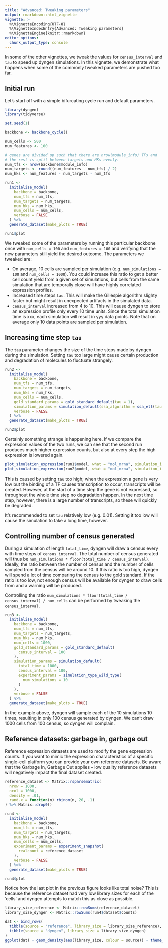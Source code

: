 ```yaml
---
title: "Advanced: Tweaking parameters"
output: rmarkdown::html_vignette
vignette: >
  %\VignetteEncoding{UTF-8}
  %\VignetteIndexEntry{Advanced: Tweaking parameters}
  %\VignetteEngine{knitr::rmarkdown}
editor_options: 
  chunk_output_type: console
---
```


<!-- github markdown built using 
rmarkdown::render("vignettes/advanced_tweaking_parameters.Rmd", output_format = rmarkdown::github_document())
-->

In some of the other vignettes, we tweak the values for `census_interval` and `tau` to speed up dyngen simulations.
In this vignette, we demonstrate what happens when some of the commonly tweaked parameters are pushed too far.


## Initial run

Let's start off with a simple bifurcating cycle run and default parameters.
```r
library(dyngen)
library(tidyverse)

set.seed(1)

backbone <- backbone_cycle()

num_cells <- 500
num_features <- 100

# genes are divided up such that there are nrow(module_info) TFs and
# the rest is split between targets and HKs evenly.
num_tfs <- nrow(backbone$module_info)
num_targets <- round((num_features - num_tfs) / 2)
num_hks <- num_features - num_targets - num_tfs

run1 <- 
  initialise_model(
    backbone = backbone,
    num_tfs = num_tfs,
    num_targets = num_targets,
    num_hks = num_hks,
    num_cells = num_cells,
    verbose = FALSE
  ) %>% 
  generate_dataset(make_plots = TRUE)

run1$plot
```

We tweaked some of the parameters by running this particular backbone once with `num_cells = 100` and `num_features = 100` and verifying that the new parameters still yield the desired outcome. The parameters we tweaked are:

* On average, 10 cells are sampled per simulation (e.g. `num_simulations = 100` and `num_cells = 1000`). You could increase this ratio to get a better cell count yield from a given set of simulations, but cells from the same simulation that are temporally close will have highly correlated expression profiles.
* Increased time steps `tau`. This will make the Gillespie algorithm slighty faster but might result in unexpected artifacts in the simulated data. 
* `census_interval` increased from 4 to 10. This will cause dyngen to store an expression profile only every 10 time units. Since the total simulation time is xxx, each simulation will result in yyy data points. Note that on average only 10 data points are sampled per simulation.


## Increasing time step `tau`
The `tau` parameter changes the size of the time steps made by dyngen during the simulation. Setting `tau` too large might cause certain production and degradation of molecules to fluctuate strangely.

```r
run2 <- 
  initialise_model(
    backbone = backbone,
    num_tfs = num_tfs,
    num_targets = num_targets,
    num_hks = num_hks,
    num_cells = num_cells,
    gold_standard_params = gold_standard_default(tau = 1),
    simulation_params = simulation_default(ssa_algorithm = ssa_etl(tau = 5)),
    verbose = FALSE
  ) %>% 
  generate_dataset(make_plots = TRUE)

run2$plot
```

Certainly something strange is happening here. If we compare the expression values of the two runs, we can see that the second run produces much higher expression counts, but also at every step the high expression is lowered again. 

```r
plot_simulation_expression(run1$model, what = "mol_mrna", simulation_i = 1, facet = "none") + facet_wrap(~module_id)
plot_simulation_expression(run2$model, what = "mol_mrna", simulation_i = 1, facet = "none") + facet_wrap(~module_id)
```

This is caused by setting `tau` too high; when the expression a gene is very low but the binding of a TF causes transcription to occur, transcripts will be created. However, at the start of a time step the gene is not expressed, so throughout the whole time step no degradation happen. In the next time step, however, there is a large number of transcripts, so these will quickly be degraded. 

It's recommended to set `tau` relatively low (e.g. 0.01). Setting it too low will cause the simulation to take a long time, however.



## Controlling number of census generated
During a simulation of length `total_time`, dyngen will draw a census every with time steps of `census_interval`. The total number of census generated will thus be `num_simulations * floor(total_time / census_interval)`. Ideally, the ratio between the number of census and the number of cells sampled from the census will be around 10. If this ratio is too high, dyngen will spend a lot of time comparing the census to the gold standard. If the ratio is too low, not enough census will be available for dyngen to draw cells from and a warning will be produced.

Controlling the ratio `num_simulations * floor(total_time / census_interval) / num_cells` can be performed by tweaking the `census_interval`.

```r
run3 <- 
  initialise_model(
    backbone = backbone,
    num_tfs = num_tfs,
    num_targets = num_targets,
    num_hks = num_hks,
    num_cells = 1000,
    gold_standard_params = gold_standard_default(
      census_interval = 100
    ),
    simulation_params = simulation_default(
      total_time = 1000,
      census_interval = 100,
      experiment_params = simulation_type_wild_type(
        num_simulations = 10
      )
    ),
    verbose = FALSE
  ) %>% 
  generate_dataset(make_plots = TRUE)
```

In the example above, dyngen will sample each of the 10 simulations 10 times, resulting in only 100 census generated by dyngen. We can't draw 1000 cells from 100 census, so dyngen will complain. 



## Reference datasets: garbage in, garbage out
Reference expression datasets are used to modify the gene expression counts. If you want to mimic the expression characteristics of a specific single-cell platform you can provide your own reference datasets.
Be aware that the Garbage In, Garbage Out applies -- low quality reference datasets will negatively impact the final dataset created.

```r
reference_dataset <- Matrix::rsparsematrix(
  nrow = 1000, 
  ncol = 1000, 
  density = .01, 
  rand.x = function(n) rbinom(n, 20, .1)
) %>% Matrix::drop0()

run4 <- 
  initialise_model(
    backbone = backbone,
    num_tfs = num_tfs,
    num_targets = num_targets,
    num_hks = num_hks,
    num_cells = num_cells,
    experiment_params = experiment_snapshot(
      realcount = reference_dataset
    ),
    verbose = FALSE
  ) %>% 
  generate_dataset(make_plots = TRUE)

run4$plot
```

Notice how the last plot in the previous figure looks like total noise? This is because the reference dataset had very low library sizes for each of the 'cells' and dyngen attempts to match this as close as possible.

```r
library_size_reference <- Matrix::rowSums(reference_dataset)
library_size_dyngen <- Matrix::rowSums(run4$dataset$counts)

dat <- bind_rows(
  tibble(source = "reference", library_size = library_size_reference),
  tibble(source = "dyngen", library_size = library_size_dyngen)
)
ggplot(dat) + geom_density(aes(library_size, colour = source)) + theme_bw()
```


